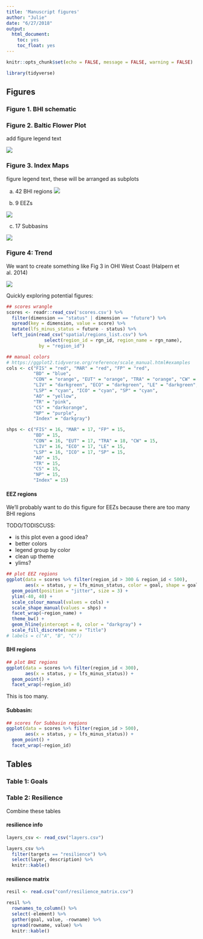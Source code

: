 ```yaml
---
title: 'Manuscript figures'
author: "Julie"
date: "6/27/2018"
output:
  html_document:
    toc: yes
    toc_float: yes
---
```


```r
knitr::opts_chunk$set(echo = FALSE, message = FALSE, warning = FALSE)

library(tidyverse)
```

## Figures {.tabset}

### Figure 1. BHI schematic

### Figure 2. Baltic Flower Plot

add figure legend text

![](reports/figures/BHI_regions/flower_Baltic.png)


### Figure 3. Index Maps

figure legend text, these will be arranged as subplots

a) 42 BHI regions
![](reports/figures/BHI_regions/map_Index.png)

b) 9 EEZs

![](reports/figures/EEZ/map_Index.png)

c) 17 Subbasins

![](reports/figures/SUBBASIN/map_Index.png)


### Figure 4: Trend

We want to create something like Fig 3 in OHI West Coast (Halpern et al. 2014)

![](temp/halpern_et_al_2014_fig3.png)


Quickly exploring potential figures: 

```r
## scores wrangle 
scores <- readr::read_csv('scores.csv') %>%
  filter(dimension == "status" | dimension == "future") %>%
  spread(key = dimension, value = score) %>%
  mutate(lfs_minus_status = future - status) %>%
  left_join(read_csv("spatial/regions_list.csv") %>%
              select(region_id = rgn_id, region_name = rgn_name), 
            by = "region_id")

## manual colors
# https://ggplot2.tidyverse.org/reference/scale_manual.html#examples
cols <- c("FIS" = "red", "MAR" = "red", "FP" = "red",
          "BD" = "blue",
          "CON" = "orange", "EUT" = "orange", "TRA" = "orange", "CW" = "orange",
          "LIV" = "darkgreen", "ECO" = "darkgreen", "LE" = "darkgreen",
          "LSP" = "cyan", "ICO" = "cyan", "SP" = "cyan",
          "AO" = "yellow",
          "TR" = "pink", 
          "CS" = "darkorange", 
          "NP" = "purple",
          "Index" = "darkgray")

shps <- c("FIS" = 16, "MAR" = 17, "FP" = 15,
          "BD" = 15,
          "CON" = 16, "EUT" = 17, "TRA" = 18, "CW" = 15,
          "LIV" = 16, "ECO" = 17, "LE" = 15,
          "LSP" = 16, "ICO" = 17, "SP" = 15,
          "AO" = 15,
          "TR" = 15, 
          "CS" = 15, 
          "NP" = 15,
          "Index" = 15)
```

#### EEZ regions

We'll probably want to do this figure for EEZs because there are too many BHI regions

TODO/TODISCUSS:

- is this plot even a good idea? 
- better colors
- legend group by color
- clean up theme
- ylims?

```r
## plot EEZ regions
ggplot(data = scores %>% filter(region_id > 300 & region_id < 500), 
       aes(x = status, y = lfs_minus_status, color = goal, shape = goal)) + 
  geom_point(position = "jitter", size = 3) + 
  ylim(-40, 40) +
  scale_colour_manual(values = cols) + 
  scale_shape_manual(values = shps) +
  facet_wrap(~region_name) +
  theme_bw() +
  geom_hline(yintercept = 0, color = "darkgray") + 
  scale_fill_discrete(name = "Title")
# labels = c("A", "B", "C"))
```


#### BHI regions
```r
## plot BHI regions
ggplot(data = scores %>% filter(region_id < 300), 
       aes(x = status, y = lfs_minus_status)) + 
  geom_point() + 
  facet_wrap(~region_id)
```

This is too many. 

#### Subbasin:
```r
## scores for Subbasin regions
ggplot(data = scores %>% filter(region_id > 500), 
       aes(x = status, y = lfs_minus_status)) + 
  geom_point() + 
  facet_wrap(~region_id)
```

## Tables {.tabset}

### Table 1: Goals

### Table 2: Resilience

Combine these tables

#### resilience info

```r
layers_csv <- read_csv("layers.csv")

layers_csv %>%
  filter(targets == "resilience") %>%
  select(layer, description) %>%
  knitr::kable()
```

#### resilience matrix

```r
resil <- read.csv("conf/resilience_matrix.csv")

resil %>%
  rownames_to_column() %>% 
  select(-element) %>%
  gather(goal, value, -rowname) %>% 
  spread(rowname, value) %>%
  knitr::kable()
```

